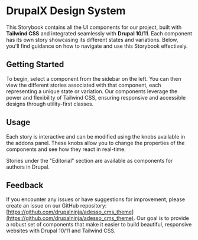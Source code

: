 # DrupalX Design System

This Storybook contains all the UI components for our project, built with **Tailwind CSS** and integrated seamlessly with **Drupal 10/11**. Each component has its own story showcasing its different states and variations. Below, you'll find guidance on how to navigate and use this Storybook effectively.

## Getting Started

To begin, select a component from the sidebar on the left. You can then view the different stories associated with that component, each representing a unique state or variation. Our components leverage the power and flexibility of Tailwind CSS, ensuring responsive and accessible designs through utility-first classes.

## Usage

Each story is interactive and can be modified using the knobs available in the addons panel. These knobs allow you to change the properties of the components and see how they react in real-time.

Stories under the "Editorial" section are available as components for authors in Drupal.

## Feedback

If you encounter any issues or have suggestions for improvement, please create an issue on our GitHub repository: [https://github.com/drupalninja/adesso_cms_theme](https://github.com/drupalninja/adesso_cms_theme).
Our goal is to provide a robust set of components that make it easier to build beautiful, responsive websites with Drupal 10/11 and Tailwind CSS.
